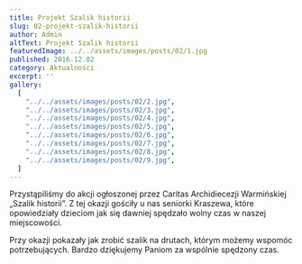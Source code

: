 ```yaml
---
title: Projekt Szalik historii
slug: 02-projekt-szalik-historii
author: Admin
altText: Projekt Szalik historii
featuredImage: ../../assets/images/posts/02/1.jpg
published: 2016.12.02
category: Aktualności
excerpt: ''
gallery:
  [
    "../../assets/images/posts/02/2.jpg",
    "../../assets/images/posts/02/3.jpg",
    "../../assets/images/posts/02/4.jpg",
    "../../assets/images/posts/02/5.jpg",
    "../../assets/images/posts/02/6.jpg",
    "../../assets/images/posts/02/7.jpg",
    "../../assets/images/posts/02/8.jpg",
    "../../assets/images/posts/02/9.jpg",
  ]
---
```




<p>
  Przystąpiliśmy do akcji ogłoszonej przez Caritas Archidiecezji Warmińskiej
  „Szalik historii”. Z tej okazji gościły u nas seniorki Kraszewa, które
  opowiedziały dzieciom jak się dawniej spędzało wolny czas w naszej
  miejscowości.
</p>

<p>
  Przy okazji pokazały jak zrobić szalik na drutach, którym możemy wspomóc
  potrzebujących. Bardzo dziękujemy Paniom za wspólnie spędzony czas.
</p>
